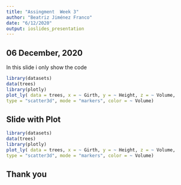 ---
title: "Assingment  Week 3"
author: "Beatriz Jiménez Franco"
date: "6/12/2020"
output: ioslides_presentation
---

## 06 December, 2020

In this slide i only show the code

```{r, eval = FALSE} 
library(datasets)
data(trees)
library(plotly)
plot_ly( data = trees, x = ~ Girth, y = ~ Height, z = ~ Volume,
type = "scatter3d", mode = "markers", color = ~ Volume) 

```

## Slide with Plot


```{r, echo = FALSE, warning=FALSE, message=FALSE}
library(datasets)
data(trees)
library(plotly)
plot_ly( data = trees, x = ~ Girth, y = ~ Height, z = ~ Volume,
type = "scatter3d", mode = "markers", color = ~ Volume) 

```

## Thank you
